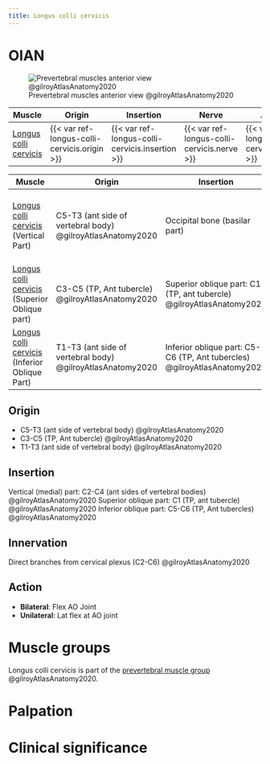 ```yaml
---
title: Longus colli cervicis
---
```


# OIAN
![Prevertebral muscles anterior view @gilroyAtlasAnatomy2020](/The Archive/Anatomy/Muscles/Muscles of the back/Prevertebral Muscles/images/gilroyatlas fig3.7b Prevertebral muscles.png)

| Muscle  | Origin  | Insertion | Nerve | Action |
|--------|----------|-----------|-------|--------|
| [Longus colli cervicis]({{< var ref-longus-colli-cervicis.path >}}) | {{< var ref-longus-colli-cervicis.origin >}} | {{< var ref-longus-colli-cervicis.insertion >}} | {{< var ref-longus-colli-cervicis.nerve >}} | {{< var ref-longus-colli-cervicis.action >}} |

| Muscle  | Origin  | Insertion | Nerve | Action |
|--------|----------|-----------|-------|--------|
| [Longus colli cervicis]({{< var ref-longus-colli-cervicis.path >}}) (Vertical Part) | C5-T3 (ant side of vertebral body) @gilroyAtlasAnatomy2020 | Occipital bone (basilar part) | Direct branches from cervical plexus (C2-C6) | Bilaterally flexes AO Joint; Unilaterally flexes and slight I/L rotation |
| [Longus colli cervicis]({{< var ref-longus-colli-cervicis.path >}}) (Superior Oblique part) | C3-C5 (TP, Ant tubercle) @gilroyAtlasAnatomy2020 | Superior oblique part: C1 (TP, ant tubercle) @gilroyAtlasAnatomy2020 |  |  |
| [Longus colli cervicis]({{< var ref-longus-colli-cervicis.path >}}) (Inferior Oblique Part) | T1-T3 (ant side of vertebral body) @gilroyAtlasAnatomy2020 | Inferior oblique part: C5-C6 (TP, Ant tubercles) @gilroyAtlasAnatomy2020 |  |  |

## Origin {#origin}

- C5-T3 (ant side of vertebral body) @gilroyAtlasAnatomy2020
- C3-C5 (TP, Ant tubercle) @gilroyAtlasAnatomy2020
- T1-T3 (ant side of vertebral body) @gilroyAtlasAnatomy2020

## Insertion {#insertion}

Vertical (medial) part: C2-C4 (ant sides of vertebral bodies) @gilroyAtlasAnatomy2020
Superior oblique part: C1 (TP, ant tubercle) @gilroyAtlasAnatomy2020
Inferior oblique part: C5-C6 (TP, Ant tubercles) @gilroyAtlasAnatomy2020

## Innervation {#innervation}
Direct branches from cervical plexus (C2-C6) @gilroyAtlasAnatomy2020

## Action {#action}

- **Bilateral**: Flex AO Joint
- **Unilateral**: Lat flex at AO joint

# Muscle groups
Longus colli cervicis is part of the [prevertebral muscle group]({{< var ref-oians.path >}}) @gilroyAtlasAnatomy2020.

# Palpation


# Clinical significance